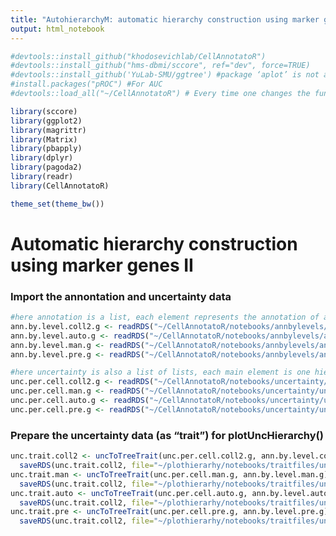 ```yaml
---
title: "AutohierarchyM: automatic hierarchy construction using marker genes I"
output: html_notebook
---
```


```r
#devtools::install_github("khodosevichlab/CellAnnotatoR")
#devtools::install_github("hms-dbmi/sccore", ref="dev", force=TRUE)
#devtools::install_github('YuLab-SMU/ggtree') #package ‘aplot’ is not available (for R version 3.5.1)
#install.packages("pROC") #For AUC
#devtools::load_all("~/CellAnnotatoR") # Every time one changes the functions in R folder, one needs to reload the package.
```

```r
library(sccore)
library(ggplot2)
library(magrittr)
library(Matrix)
library(pbapply)
library(dplyr)
library(pagoda2)
library(readr)
library(CellAnnotatoR)

theme_set(theme_bw())
```


# Automatic hierarchy construction using marker genes II

### Import the annontation and uncertainty data
```r
#here annotation is a list, each element represents the annotation of all cells at on hierarchical level
ann.by.level.coll2.g <- readRDS("~/CellAnnotatoR/notebooks/annbylevels/ann.by.level.coll2.g.rds")
ann.by.level.auto.g <- readRDS("~/CellAnnotatoR/notebooks/annbylevels/ann.by.level.auto.g.rds")
ann.by.level.man.g <- readRDS("~/CellAnnotatoR/notebooks/annbylevels/ann.by.level.man.g.rds")
ann.by.level.pre.g <- readRDS("~/CellAnnotatoR/notebooks/annbylevels/ann.by.level.pre.g.rds")

#here uncertainty is also a list of lists, each main element is one hierarchical level; at each hierarchical level, there is a sublist, which contains 3 elements: positive, negative and coverage uncertainty.
unc.per.cell.coll2.g <- readRDS("~/CellAnnotatoR/notebooks/uncertainty/unc.per.cell.coll2.g.rds")
unc.per.cell.man.g <- readRDS("~/CellAnnotatoR/notebooks/uncertainty/unc.per.cell.man.g.rds")
unc.per.cell.auto.g <- readRDS("~/CellAnnotatoR/notebooks/uncertainty/unc.per.cell.auto.g.rds")
unc.per.cell.pre.g <- readRDS("~/CellAnnotatoR/notebooks/uncertainty/unc.per.cell.pre.g.rds")
```

### Prepare the uncertainty data (as "trait") for plotUncHierarchy()
```r
unc.trait.coll2 <- uncToTreeTrait(unc.per.cell.coll2.g, ann.by.level.coll2.g)
  saveRDS(unc.trait.coll2, file="~/plothierarhy/notebooks/traitfiles/unc.trait.coll2.rds")
unc.trait.man <- uncToTreeTrait(unc.per.cell.man.g, ann.by.level.man.g)
  saveRDS(unc.trait.coll2, file="~/plothierarhy/notebooks/traitfiles/unc.trait.man.rds")
unc.trait.auto <- uncToTreeTrait(unc.per.cell.auto.g, ann.by.level.auto.g)
  saveRDS(unc.trait.coll2, file="~/plothierarhy/notebooks/traitfiles/unc.trait.auto.rds")
unc.trait.pre <- uncToTreeTrait(unc.per.cell.pre.g, ann.by.level.pre.g)
  saveRDS(unc.trait.coll2, file="~/plothierarhy/notebooks/traitfiles/unc.trait.pre.rds")
```

